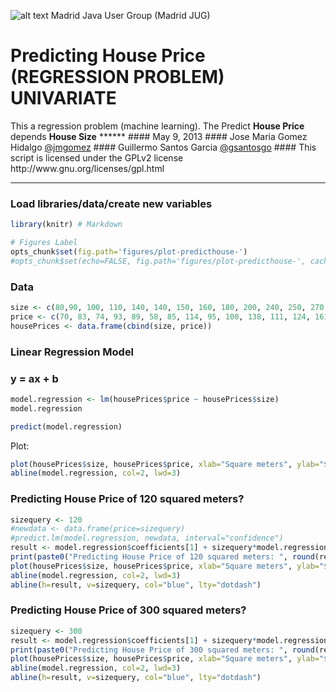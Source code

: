 ![alt text](logo/logoMadridJUG.png) Madrid Java User Group (Madrid JUG)

Predicting House Price (REGRESSION PROBLEM) UNIVARIATE
========================================================
This a regression problem (machine learning). The Predict **House Price** depends **House Size**
******
#### May 9, 2013
#### Jose Maria Gomez Hidalgo [@jmgomez](http://twitter.com/jmgomez)
#### Guillermo Santos Garcia [@gsantosgo](http://twitter.com/gsantosgo)
#### This script is licensed under the GPLv2 license http://www.gnu.org/licenses/gpl.html

----------------------------------------------------------------

### Load libraries/data/create new variables

```r
library(knitr) # Markdown 

# Figures Label
opts_chunk$set(fig.path='figures/plot-predicthouse-')
#opts_chunk$set(echo=FALSE, fig.path='figures/plot-predicthouse-', cache=TRUE)
```

### Data    
```r
size <- c(80,90, 100, 110, 140, 140, 150, 160, 180, 200, 240, 250, 270, 320, 350)
price <- c(70, 83, 74, 93, 89, 58, 85, 114, 95, 100, 138, 111, 124, 161, 172)
housePrices <- data.frame(cbind(size, price))
```

### Linear Regression Model 
   
### y = ax + b 
   
```r
model.regression <- lm(housePrices$price ~ housePrices$size)
model.regression
```

```r
predict(model.regression)
```

Plot:
```r
plot(housePrices$size, housePrices$price, xlab="Square meters", ylab="$ Price (K)", main="Predict House Price",pch=19)
abline(model.regression, col=2, lwd=3)
```

### Predicting House Price of 120 squared meters?
```r
sizequery <- 120
#newdata <- data.frame(price=sizequery)
#predict.lm(model.regression, newdata, interval="confidence")
result <- model.regression$coefficients[1] + sizequery*model.regression$coefficients[2]
print(paste0("Predicting House Price of 120 squared meters: ", round(result, 2)))
plot(housePrices$size, housePrices$price, xlab="Square meters", ylab="$ Price (K)", main="Predict House Price",pch=19)
abline(model.regression, col=2, lwd=3)
abline(h=result, v=sizequery, col="blue", lty="dotdash")
```

### Predicting House Price of 300 squared meters?
```r
sizequery <- 300
result <- model.regression$coefficients[1] + sizequery*model.regression$coefficients[2]
print(paste0("Predicting House Price of 300 squared meters: ", round(result, 2)))
plot(housePrices$size, housePrices$price, xlab="Square meters", ylab="$ Price (K)", main="Predict House Price",pch=19)
abline(model.regression, col=2, lwd=3)
abline(h=result, v=sizequery, col="blue", lty="dotdash")
```